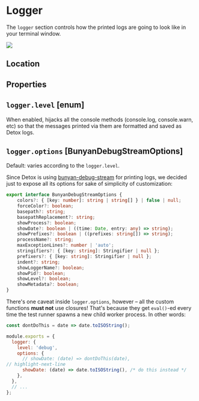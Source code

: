 
# Logger

The `logger` section controls how the printed logs are going to look like in your terminal window.

![](../img/log-example.png)

## Location

<Location sectionName="logger" />

## Properties

## `logger.level` \[enum\]
When enabled, hijacks all the console methods (console.log, console.warn, etc) so that the messages
printed via them are formatted and saved as Detox logs.

## `logger.options` [BunyanDebugStreamOptions]

Default: varies according to the `logger.level`.

Since Detox is using [bunyan-debug-stream](https://github.com/jwalton/bunyan-debug-stream) for printing logs,
we decided just to expose all its options for sake of simplicity of customization:

```typescript
export interface BunyanDebugStreamOptions {
    colors?: { [key: number]: string | string[] } | false | null;
    forceColor?: boolean;
    basepath?: string;
    basepathReplacement?: string;
    showProcess?: boolean;
    showDate?: boolean | ((time: Date, entry: any) => string);
    showPrefixes?: boolean | ((prefixes: string[]) => string);
    processName?: string;
    maxExceptionLines?: number | 'auto';
    stringifiers?: { [key: string]: Stringifier | null };
    prefixers?: { [key: string]: Stringifier | null };
    indent?: string;
    showLoggerName?: boolean;
    showPid?: boolean;
    showLevel?: boolean;
    showMetadata?: boolean;
}
```

There's one caveat inside `logger.options`, however – all the custom functions **must not** use closures! That's
because they get `eval()`-ed every time the test runner spawns a new child worker process. In other words:

```js
const dontDoThis = date => date.toISOString();

module.exports = {
  logger: {
    level: 'debug',
    options: {
      // showDate: (date) => dontDoThis(date),
// highlight-next-line
      showDate: (date) => date.toISOString(), /* do this instead */
    },
  },
  // ...
};
```

